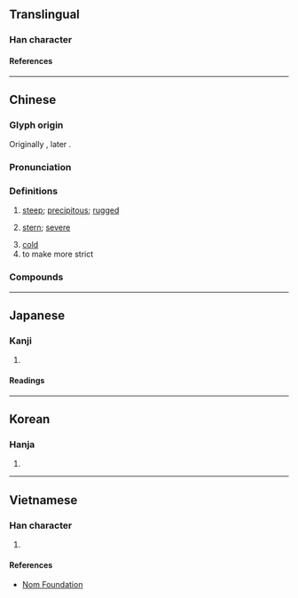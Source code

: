 {{character info/new}}
==Translingual==

===Han character===
{{Han char|rn=46|rad=山|as=07|sn=10|four=29727|canj=UFB|ids=⿰山肖}}

====References====
{{Han ref|kx=0311.230|dkj=08085|dj=0611.230|hdz=10773.100|uh=5CED}}

----

==Chinese==
{{zh-forms|alt=陗}}

===Glyph origin===
{{Han etym}}
Originally {{Han compound|阜|肖|ls=psc|c1=s|c2=p|t1=soil mountain}}, later {{Han compound|山|肖|ls=psc|c1=s|c2=p|t1=mountain}}.

===Pronunciation===
{{zh-pron
|m=qiào
|m-s=
|c=ciu3
|c-t=
|g=
|h=pfs=
|j=
|mb=
|md=chiēu
|mn=ml:chhiàu
|mn-t=
|w=
|x=
|mc=y
|oc=y
|cat=a,v
}}

===Definitions===
{{zh-hanzi}}

# [[steep]]; [[precipitous]]; [[rugged]]
#: {{zh-x|陡峭|steep; precipitous}}
#: {{zh-x|懸崖峭壁|sheer precipices and overhanging rocks; perilous cliffs and precipices}}
# {{lb|zh|literary}} [[stern]]; [[severe]]
#: {{zh-x|峭直}}
# [[cold]]
# to make more strict

===Compounds===
{{zh-der|倬峭|冷峭|刻峭|孤峭|寒峭|峭厲|峭壁|峭峻|峭急|峭拔|峭法|峭直|峭立|峭薄|峭覈|峭麗|峻峭|崚峭|巉峭|懸岩峭壁|懸崖峭壁|料峭|春寒料峭|波峭|逋峭|陡峭|風骨峭峻|高峭}}

----

==Japanese==

===Kanji===
{{ja-kanji|grade=|rs=山07}}

# {{defn|lang=ja|sort=山07}}

====Readings====
{{ja-readings
|goon=しょう<せう
|kanon=しょう<せう
|kun=きび-し.い, けわ-し.い
}}

----

==Korean==

===Hanja===
{{ko-hanja|초}}

# {{defn|lang=ko|sort=山07}}

----

==Vietnamese==

===Han character===
{{vi-readings|rs=山07|reading=[[tiếu]], [[tiễu]]}}

# {{defn|lang=vi|sort=山07}}

====References====
* [http://nomfoundation.org/common/nom_details.php?codepoint=5ced Nom Foundation]
